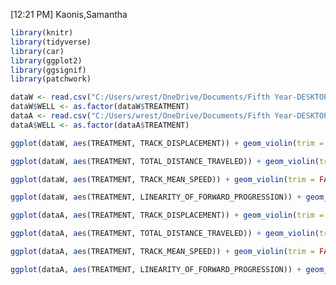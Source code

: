 [12:21 PM] Kaonis,Samantha
```r
library(knitr)
library(tidyverse)
library(car)
library(ggplot2)
library(ggsignif)
library(patchwork)
```

```r
dataW <- read.csv("C:/Users/wrest/OneDrive/Documents/Fifth Year-DESKTOP-P7DLT30/Ghosh Lab/Cell tracking data - 040322/Wound_Violin_040322.csv")
dataW$WELL <- as.factor(dataW$TREATMENT)
dataA <- read.csv("C:/Users/wrest/OneDrive/Documents/Fifth Year-DESKTOP-P7DLT30/Ghosh Lab/Cell tracking data - 040322/All_Violin_040322.csv")
dataA$WELL <- as.factor(dataA$TREATMENT)
```

```r
ggplot(dataW, aes(TREATMENT, TRACK_DISPLACEMENT)) + geom_violin(trim = FALSE) + theme_classic() + geom_boxplot(width = 0.1) + labs(title = "Track Displacement (μm)") + geom_signif(comparisons=list(c("Control","GSK")), y_position = 115) + geom_signif(comparisons=list(c("Control","TSA")), y_position = 122) + geom_signif(comparisons=list(c("GSK","TSA")), y_position = 115)

ggplot(dataW, aes(TREATMENT, TOTAL_DISTANCE_TRAVELED)) + geom_violin(trim = FALSE) + theme_classic() + geom_boxplot(width = 0.1) + labs(title = "Track Distance (μm)") + geom_signif(comparisons=list(c("Control","GSK")), y_position = 115) + geom_signif(comparisons=list(c("Control","TSA")), y_position = 125) + geom_signif(comparisons=list(c("GSK","TSA")), y_position = 115)

ggplot(dataW, aes(TREATMENT, TRACK_MEAN_SPEED)) + geom_violin(trim = FALSE) + theme_classic() + geom_boxplot(width = 0.1) + labs(title = "Mean Speed (μm/s)")+ geom_signif(comparisons=list(c("Control","GSK")), y_position = 0.0048) + geom_signif(comparisons=list(c("Control","TSA")), y_position = 0.0055) + geom_signif(comparisons=list(c("GSK","TSA")), y_position = 0.0048)

ggplot(dataW, aes(TREATMENT, LINEARITY_OF_FORWARD_PROGRESSION)) + geom_violin(trim = FALSE) + theme_classic() + geom_boxplot(width = 0.1) + labs(title = "Linearity of Forward Progression") + geom_signif(comparisons=list(c("Control","GSK"), c("Control","TSA")))
```

```r
ggplot(dataA, aes(TREATMENT, TRACK_DISPLACEMENT)) + geom_violin(trim = FALSE) + theme_classic() + geom_boxplot(width = 0.1) + labs(title = "Track Displacement (μm)") + geom_signif(comparisons=list(c("Control","GSK"), c("Control","TSA")))

ggplot(dataA, aes(TREATMENT, TOTAL_DISTANCE_TRAVELED)) + geom_violin(trim = FALSE) + theme_classic() + geom_boxplot(width = 0.1) + labs(title = "Track Distance (μm)") + geom_signif(comparisons=list(c("Control","GSK"), c("Control","TSA")))

ggplot(dataA, aes(TREATMENT, TRACK_MEAN_SPEED)) + geom_violin(trim = FALSE) + theme_classic() + geom_boxplot(width = 0.1) + labs(title = "Mean Speed (μm/s)") + geom_signif(comparisons=list(c("Control","GSK"), c("Control","TSA")))

ggplot(dataA, aes(TREATMENT, LINEARITY_OF_FORWARD_PROGRESSION)) + geom_violin(trim = FALSE) + theme_classic() + geom_boxplot(width = 0.1) + labs(title = "Linearity of Forward Progression") + geom_signif(comparisons=list(c("Control","GSK"), c("Control","TSA")))
```
